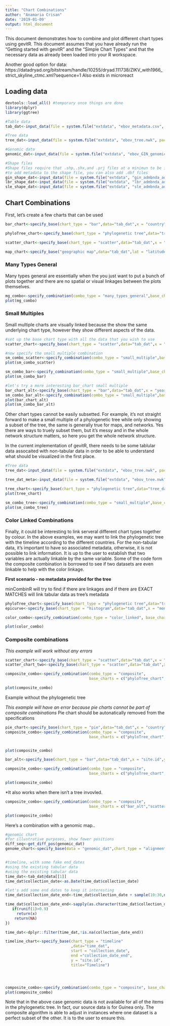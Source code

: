 ```yaml
---
title: "Chart Combinations"
author: "Anamaria Crisan"
date: '2019-01-09'
output: html_document
---
```



This document demonstrates how to combine and plot different chart types using gevitR. This document assumes that you have already run the "Getting started with gevitR" and the "Simple Chart Types" and that the necessary data as already been loaded into your R workspace.

Another good option for data: https://datadryad.org/bitstream/handle/10255/dryad.111738/ZIKV_with1966_strict_skyline_ctmc.xml?sequence=1
Also exists in microreact

## Loading data
```r
devtools::load_all() #temporary once things are done
library(dplyr)
library(ggtree)

#Table data
tab_dat<-input_data(file = system.file("extdata", "ebov_metadata.csv", package = "mincombinr"),dataType = "table")

#Tree data
tree_dat<-input_data(file = system.file("extdata", "ebov_tree.nwk", package = "mincombinr"),dataType = "tree")

#Genomic data
genomic_dat<-input_data(file = system.file("extdata", "ebov_GIN_genomic_FIXED.fasta", package = "mincombinr"),dataType = "dna")

#Shape files
#Shape files require that .shp,.shx,and .prj files at a minimun to be in the same directory
#to add metadata to the shape file, you can also add .dbf files
gin_shape_dat<-input_data(file = system.file("extdata", "gin_admbnda_adm1_ocha_itos.shp", package = "mincombinr"),dataType = "spatial")
lbr_shape_dat<-input_data(file = system.file("extdata", "lbr_admbnda_adm1_ocha.shp", package = "mincombinr"),dataType = "spatial")
sle_shape_dat<-input_data(file = system.file("extdata", "sle_admbnda_adm1_1m_gov_ocha_20161017.shp", package = "mincombinr"),dataType = "spatial")

```

## Chart Combinations

First, let's create a few charts that can be used
```r
bar_chart<-specify_base(chart_type = "bar",data="tab_dat",x = "country")

phyloTree_chart<-specify_base(chart_type = "phylogenetic tree",data="tree_dat")

scatter_chart<-specify_base(chart_type = "scatter",data="tab_dat",x = "latitude",y="longitude",title = "Ebola Scatter Plot")

map_chart<-specify_base("geographic map",data="tab_dat",lat = "latitude",long = "longitude")
```

### Many Types General
Many types general are essentially when the you just want to put a bunch of plots together and there are no spatial or visual linkages between the plots themselves.

```r
mg_combo<-specify_combination(combo_type = "many_types_general",base_charts = c("bar_chart","phyloTree_chart","scatter_chart","map_chart"))
plot(mg_combo)
```

### Small Multiples
Small multiple charts are visually linked because the show the same underlying chart type, however they show different aspects of the data.

```r
#set up the base chart type with all the data that you wish to use
scatter_chart<-specify_base(chart_type = "scatter",data="tab_dat",x = "latitude",y="longitude")

#now specify the small multiple combination
sm_combo_scatter<-specify_combination(combo_type = "small_multiple",base_charts = "scatter_chart",facet_by = "country")
plot(sm_combo_scatter)

sm_combo_bar<-specify_combination(combo_type = "small_multiple",base_charts = "bar_chart",facet_by = "country")
plot(sm_combo_bar)

#let's try a more interesting bar_chart small multiple
bar_chart_alt<-specify_base(chart_type = "bar",data="tab_dat",x = "year",title="All together")
sm_combo_bar_alt<-specify_combination(combo_type = "small_multiple",base_charts = "bar_chart_alt",facet_by = "country")
plot(bar_chart_alt)
plot(sm_combo_bar_alt)

```

Other chart types cannot be easily subsetted. For example, it's not straight forward to make a small multiple of a phylogenetic tree while only showing a subset of the tree, the same is generally true for maps, and networks. Yes there are ways to truely subset them, but it's messy and in the whole network structure matters, so here you get the whole network structure.

In the current implementation of gevitR, there needs to be some tablular data assocaited with non-tabular data in order to be able to understand what should be visualized in the first place.

```r
#Tree data
tree_dat<-input_data(file = system.file("extdata", "ebov_tree.nwk", package = "mincombinr"),dataType = "tree")

tree_dat_meta<-input_data(file = system.file("extdata", "ebov_tree.nwk", package = "mincombinr"),dataType = "tree",metadata = system.file("extdata", "ebov_metadata.csv", package = "mincombinr"))

tree_chart<-specify_base(chart_type = "phylogenetic tree",data="tree_dat_meta")
plot(tree_chart)

sm_combo_tree<-specify_combination(combo_type = "small_multiple",base_charts = "tree_chart",facet_by = "country")
plot(sm_combo_tree)

```

### Color Linked Combinations

Finally, it could be interesting to link serveral different chart types together by colour. In the above examples, we may want to link the phylogenetic tree with the timeline according to the different countries. For the non-tabular data, it's important to have so associated metadata, otherwise, it is not possible to link information. It is up to the user to establish that two variables are actually linkable by the same variable. Some of the code form the composite combination is borrowed to see if two datasets are even linkable to help with the color linkage.

**First scenario - no metadata provided for the tree**

minCombinR will try to find if there are linkages and if there are EXACT MATCHES will link tabular data as tree's metadata
```r
phyloTree_chart<-specify_base(chart_type = "phylogenetic tree",data="tree_dat")
epicurve<-specify_base(chart_type = "histogram",data="tab_dat",x = "month")

color_combo<-specify_combination(combo_type = "color_linked", base_charts = c("phyloTree_chart","map_chart","epicurve"),link_by="country")

plot(color_combo)
```

### Composite combinations

*This example will work without any errors*
```r
scatter_chart<-specify_base(chart_type = "scatter",data="tab_dat",x = "month",y="site.id")
scatter_chart_two<-specify_base(chart_type = "scatter",data="tab_dat",x = "country",y="site.id",title="Cases by country")

composite_combo<-specify_combination(combo_type = "composite",
                                     base_charts = c("phyloTree_chart","scatter_chart","scatter_chart_two"))

plot(composite_combo)

```

Example without the phylogenetic tree


*This example will have an error because pie charts cannot be part of composite combinations*
Pie chart should be autonatically removed from the specifications
```r

pie_chart<-specify_base(chart_type = "pie",data="tab_dat",x = "country")
composite_combo<-specify_combination(combo_type = "composite",
                                     base_charts = c("phyloTree_chart","scatter_chart","scatter_chart_two","pie_chart"))


plot(composite_combo)

```

```r
bar_alt<-specify_base(chart_type = "bar",data="tab_dat",x = "site.id",y="month",rm_x_label=TRUE)

composite_combo<-specify_combination(combo_type = "composite",
                                     base_charts = c("phyloTree_chart","bar_alt","scatter_chart_two"))

plot(composite_combo)

```

*It also works when there isn't a tree invovled.
```r
composite_combo<-specify_combination(combo_type = "composite",
                                     base_charts = c("bar_alt","scatter_chart"))

plot(composite_combo)

```

Here's a combination with a genomic map..
```r
#genomic chart
#for illustrative purposes, show fewer positions
diff_seq<-get_diff_pos(genomic_dat)
genome_chart<-specify_base(data = "genomic_dat",chart_type = "alignment",title="Genome Alignment",show_pos=diff_seq[1:20])


#timeline, with some fake end_dates
#using the existing tabular data
#using the existing tabular data
time_dat<-tab_dat@data[[1]]
time_dat$collection_date<-as.Date(time_dat$collection_date)

#let's add some end dates to keep it interesting
time_dat$collection_date_end<-time_dat$collection_date + sample(10:30,nrow(time_dat),replace = TRUE)

time_dat$collection_date_end<-sapply(as.character(time_dat$collection_date_end),function(x){
   if(runif(1)>0.9)
     return(x)
    return(NA)
})

time_dat<-dplyr::filter(time_dat,!is.na(collection_date_end))

timeline_chart<-specify_base(chart_type = "timeline"
                             ,data="time_dat",
                             start = "collection_date",
                             end ="collection_date_end", 
                             y = "site.id",
                             title="Timeline")




composite_combo<-specify_combination(combo_type = "composite", base_charts = c("phyloTree_chart","scatter_chart_two","timeline_chart","genome_chart"))
plot(composite_combo)

```

Note that in the above case genomic data is not available for all of the items in the phylogenetic tree. In fact, our source data is for Guinea only. The composite algorithm is able to adjust in instances where one dataset is a perfect subset of the other. It is to the user to ensure this. 
